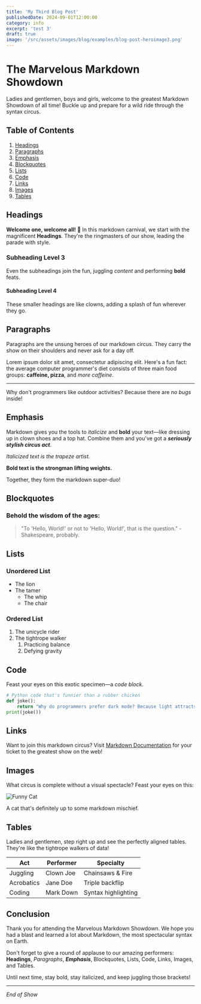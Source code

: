 ```yaml
---
title: 'My Third Blog Post'
publishedDate: 2024-09-01T12:00:00
category: info
excerpt: 'test 3'
draft: true
image: '/src/assets/images/blog/examples/blog-post-heroimage3.png'
---
```


# The Marvelous Markdown Showdown

Ladies and gentlemen, boys and girls, welcome to the greatest Markdown Showdown of all time! Buckle up and prepare for a wild ride through the syntax circus.

## Table of Contents

1. [Headings](#headings)
2. [Paragraphs](#paragraphs)
3. [Emphasis](#emphasis)
4. [Blockquotes](#blockquotes)
5. [Lists](#lists)
6. [Code](#code)
7. [Links](#links)
8. [Images](#images)
9. [Tables](#tables)

## Headings

**Welcome one, welcome all!** 🎪 In this markdown carnival, we start with the magnificent **Headings**. They're the ringmasters of our show, leading the parade with style.

### Subheading Level 3

Even the subheadings join the fun, juggling _content_ and performing **bold** feats.

#### Subheading Level 4

These smaller headings are like clowns, adding a splash of fun wherever they go.

## Paragraphs

Paragraphs are the unsung heroes of our markdown circus. They carry the show on their shoulders and never ask for a day off.

Lorem ipsum dolor sit amet, consectetur adipiscing elit. Here's a fun fact: the average computer programmer's diet consists of three main food groups: **caffeine, pizza**, and _more caffeine_.

---

Why don't programmers like outdoor activities? Because there are _no bugs_ inside!

## Emphasis

Markdown gives you the tools to _italicize_ and **bold** your text—like dressing up in clown shoes and a top hat. Combine them and you've got a **_seriously stylish circus act_**.

_Italicized text is the trapeze artist._

**Bold text is the strongman lifting weights.**

Together, they form the markdown super-duo!

## Blockquotes

### Behold the wisdom of the ages:

> "To 'Hello, World!' or not to 'Hello, World!', that is the question." - Shakespeare, probably.

## Lists

### Unordered List

-   The lion
-   The tamer
    -   The whip
    -   The chair

### Ordered List

1. The unicycle rider
2. The tightrope walker
    1. Practicing balance
    2. Defying gravity

## Code

Feast your eyes on this exotic specimen—a _code block_.

```python
# Python code that's funnier than a rubber chicken
def joke():
    return "Why do programmers prefer dark mode? Because light attracts bugs!"
print(joke())
```

## Links

Want to join this markdown circus? Visit [Markdown Documentation](https://www.markdownguide.org/) for your ticket to the greatest show on the web!

## Images

What circus is complete without a visual spectacle? Feast your eyes on this:

![Funny Cat](https://via.placeholder.com/150)

A cat that's definitely up to some markdown mischief.

## Tables

Ladies and gentlemen, step right up and see the perfectly aligned tables. They're like the tightrope walkers of data!

| Act        | Performer | Specialty           |
| ---------- | --------- | ------------------- |
| Juggling   | Clown Joe | Chainsaws & Fire    |
| Acrobatics | Jane Doe  | Triple backflip     |
| Coding     | Mark Down | Syntax highlighting |

## Conclusion

Thank you for attending the Marvelous Markdown Showdown. We hope you had a blast and learned a lot about Markdown, the most spectacular syntax on Earth.

Don't forget to give a round of applause to our amazing performers: **Headings**, _Paragraphs_, **_Emphasis_**, Blockquotes, Lists, Code, Links, Images, and Tables.

Until next time, stay bold, stay italicized, and keep juggling those brackets!

---

_End of Show_
